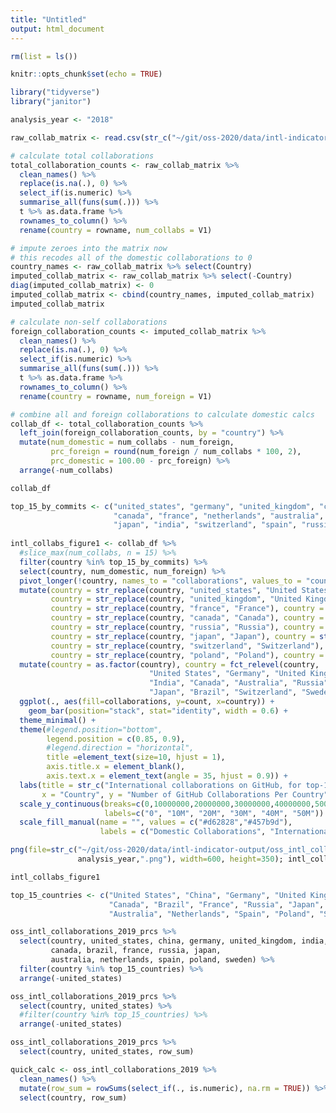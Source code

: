 ```yaml
---
title: "Untitled"
output: html_document
---
```


```r
rm(list = ls())

knitr::opts_chunk$set(echo = TRUE)

library("tidyverse")
library("janitor")

analysis_year <- "2018"

raw_collab_matrix <- read.csv(str_c("~/git/oss-2020/data/intl-indicator-output/oss_intl_collaborations_",analysis_year,".csv"), sep=";")

# calculate total collaborations 
total_collaboration_counts <- raw_collab_matrix %>%
  clean_names() %>% 
  replace(is.na(.), 0) %>%
  select_if(is.numeric) %>%
  summarise_all(funs(sum(.))) %>% 
  t %>% as.data.frame %>% 
  rownames_to_column() %>% 
  rename(country = rowname, num_collabs = V1)

# impute zeroes into the matrix now 
# this recodes all of the domestic collaborations to 0
country_names <- raw_collab_matrix %>% select(Country)
imputed_collab_matrix <- raw_collab_matrix %>% select(-Country)
diag(imputed_collab_matrix) <- 0
imputed_collab_matrix <- cbind(country_names, imputed_collab_matrix)
imputed_collab_matrix

# calculate non-self collaborations 
foreign_collaboration_counts <- imputed_collab_matrix %>%
  clean_names() %>% 
  replace(is.na(.), 0) %>%
  select_if(is.numeric) %>%
  summarise_all(funs(sum(.))) %>% 
  t %>% as.data.frame %>% 
  rownames_to_column() %>% 
  rename(country = rowname, num_foreign = V1)

# combine all and foreign collaborations to calculate domestic calcs
collab_df <- total_collaboration_counts %>% 
  left_join(foreign_collaboration_counts, by = "country") %>% 
  mutate(num_domestic = num_collabs - num_foreign,
         prc_foreign = round(num_foreign / num_collabs * 100, 2),
         prc_domestic = 100.00 - prc_foreign) %>% 
  arrange(-num_collabs)

collab_df

```

```r
top_15_by_commits <- c("united_states", "germany", "united_kingdom", "china", 
                       "canada", "france", "netherlands", "australia", "sweden", 
                       "japan", "india", "switzerland", "spain", "russia", "brazil")
  
intl_collabs_figure1 <- collab_df %>% 
  #slice_max(num_collabs, n = 15) %>% 
  filter(country %in% top_15_by_commits) %>% 
  select(country, num_domestic, num_foreign) %>% 
  pivot_longer(!country, names_to = "collaborations", values_to = "count") %>% 
  mutate(country = str_replace(country, "united_states", "United States"), country = str_replace(country, "germany", "Germany"),
         country = str_replace(country, "united_kingdom", "United Kingdom"), country = str_replace(country, "china", "China"),
         country = str_replace(country, "france", "France"), country = str_replace(country, "india", "India"),
         country = str_replace(country, "canada", "Canada"), country = str_replace(country, "australia", "Australia"),
         country = str_replace(country, "russia", "Russia"), country = str_replace(country, "netherlands", "Netherlands"),
         country = str_replace(country, "japan", "Japan"), country = str_replace(country, "brazil", "Brazil"),
         country = str_replace(country, "switzerland", "Switzerland"), country = str_replace(country, "sweden", "Sweden"),
         country = str_replace(country, "poland", "Poland"), country = str_replace(country, "spain", "Spain")) %>% 
  mutate(country = as.factor(country), country = fct_relevel(country, 
                               "United States", "Germany", "United Kingdom", "China", "France",
                               "India", "Canada", "Australia", "Russia", "Netherlands",
                               "Japan", "Brazil", "Switzerland", "Sweden", "Poland")) %>%
  ggplot(., aes(fill=collaborations, y=count, x=country)) + 
    geom_bar(position="stack", stat="identity", width = 0.6) +
  theme_minimal() + 
  theme(#legend.position="bottom", 
        legend.position = c(0.85, 0.9), 
        #legend.direction = "horizontal",
        title =element_text(size=10, hjust = 1),
        axis.title.x = element_blank(),
        axis.text.x = element_text(angle = 35, hjust = 0.9)) +
  labs(title = str_c("International collaborations on GitHub, for top-15 countries by GitHub commits: ", analysis_year), 
       x = "Country", y = "Number of GitHub Collaborations Per Country") +
  scale_y_continuous(breaks=c(0,10000000,20000000,30000000,40000000,50000000), 
                     labels=c("0", "10M", "20M", "30M", "40M", "50M")) +
  scale_fill_manual(name = "", values = c("#d62828","#457b9d"), 
                    labels = c("Domestic Collaborations", "International Collaborations"))

png(file=str_c("~/git/oss-2020/data/intl-indicator-output/oss_intl_collaborations_fig1_",
               analysis_year,".png"), width=600, height=350); intl_collabs_figure1; dev.off()

intl_collabs_figure1
```










```r
top_15_countries <- c("United States", "China", "Germany", "United Kingdom", "India",
                      "Canada", "Brazil", "France", "Russia", "Japan", 
                      "Australia", "Netherlands", "Spain", "Poland", "Sweden")

oss_intl_collaborations_2019_prcs %>% 
  select(country, united_states, china, germany, united_kingdom, india,
         canada, brazil, france, russia, japan, 
         australia, netherlands, spain, poland, sweden) %>% 
  filter(country %in% top_15_countries) %>% 
  arrange(-united_states)
```

```r
oss_intl_collaborations_2019_prcs %>% 
  select(country, united_states) %>% 
  #filter(country %in% top_15_countries) %>% 
  arrange(-united_states)
```
```r

oss_intl_collaborations_2019_prcs %>% 
  select(country, united_states, row_sum)

quick_calc <- oss_intl_collaborations_2019 %>%
  clean_names() %>% 
  mutate(row_sum = rowSums(select_if(., is.numeric), na.rm = TRUE)) %>% 
  select(country, row_sum) 

```














